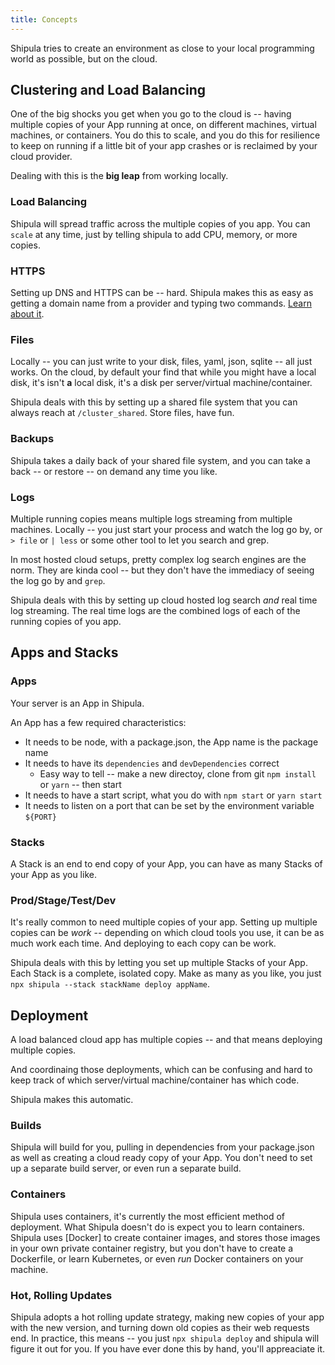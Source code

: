 ```yaml
---
title: Concepts
---
```


Shipula tries to create an environment as close to your local programming world as possible, but on the cloud.

## Clustering and Load Balancing

One of the big shocks you get when you go to the cloud is -- having multiple copies of your App running at once, on different machines, virtual machines, or containers. You do this to scale, and you do this for resilience to keep on running if a little bit of your app crashes or is reclaimed by your cloud provider.

Dealing with this is the **big leap** from working locally.

### Load Balancing

Shipula will spread traffic across the multiple copies of you app. You can `scale` at any time, just by telling shipula to add CPU, memory, or more copies.

### HTTPS

Setting up DNS and HTTPS can be -- hard. Shipula makes this as easy as getting a domain name from a provider and typing two commands. [Learn about it](./reference/https).

### Files

Locally -- you can just write to your disk, files, yaml, json, sqlite -- all just works. On the cloud, by default your find that while you might have a local disk, it's isn't **a** local disk, it's a disk per server/virtual machine/container.

Shipula deals with this by setting up a shared file system that you can always reach at `/cluster_shared`. Store files, have fun.

### Backups

Shipula takes a daily back of your shared file system, and you can take a back -- or restore -- on demand any time you like.

### Logs

Multiple running copies means multiple logs streaming from multiple machines. Locally -- you just start your process and watch the log go by, or `> file` or `| less` or some other tool to let you search and grep.

In most hosted cloud setups, pretty complex log search engines are the norm. They are kinda cool -- but they don't have the immediacy of seeing the log go by and `grep`.

Shipula deals with this by setting up cloud hosted log search _and_ real time log streaming.
The real time logs are the combined logs of each of the running copies of you app.

## Apps and Stacks

### Apps

Your server is an App in Shipula.

An App has a few required characteristics:

- It needs to be node, with a package.json, the App name is the package name
- It needs to have its `dependencies` and `devDependencies` correct
  - Easy way to tell -- make a new directoy, clone from git `npm install` or `yarn` -- then start
- It needs to have a start script, what you do with `npm start` or `yarn start`
- It needs to listen on a port that can be set by the environment variable `${PORT}`

### Stacks

A Stack is an end to end copy of your App, you can have as many Stacks of your App as you like.

### Prod/Stage/Test/Dev

It's really common to need multiple copies of your app. Setting up multiple copies can be _work_ -- depending on which cloud tools you use, it can be as much work each time. And deploying to each copy can be work.

Shipula deals with this by letting you set up multiple Stacks of your App.
Each Stack is a complete, isolated copy.
Make as many as you like, you just `npx shipula --stack stackName deploy appName`.

## Deployment

A load balanced cloud app has multiple copies -- and that means deploying multiple copies.

And coordinaing those deployments, which can be confusing and hard to keep track of which server/virtual machine/container has which code.

Shipula makes this automatic.

### Builds

Shipula will build for you, pulling in dependencies from your package.json as well as creating a cloud ready copy of your App.
You don't need to set up a separate build server, or even run a separate build.

### Containers

Shipula uses containers, it's currently the most efficient method of deployment.
What Shipula doesn't do is expect you to learn containers.
Shipula uses [Docker] to create container images, and stores those images in your own private container registry, but you don't have to create a Dockerfile, or learn Kubernetes, or even _run_ Docker containers on your machine.

### Hot, Rolling Updates

Shipula adopts a hot rolling update strategy, making new copies of your app with the new version, and turning down old copies as their web requests end.
In practice, this means -- you just `npx shipula deploy` and shipula will figure it out for you.
If you have ever done this by hand, you'll appreaciate it.
